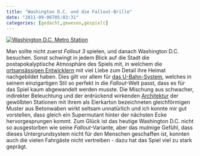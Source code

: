 ```yaml
---
title: "Washington D.C. und die Fallout-Brille"
date: "2011-09-06T05:03:31"
categories: [gedacht,gewesen,gespielt]
---
```


<a href="/blog/wp-content/uploads/2011/09/washington_metro.jpg" rel="lightbox">![Washington D.C. Metro Station](/blog/wp-content/uploads/2011/09/washington_metro_klein.jpg)</a>

Man sollte nicht zuerst *Fallout 3* spielen, und danach Washington D.C. besuchen. Sonst schwingt in jedem Blick auf die Stadt die postapokalyptische Atmosphäre des Spiels mit, in welchem die [ortsansässigen Entwicklern](http://bitmob.com/articles/i-live-in-fallout-3) mit viel Liebe zum Detail ihre Heimat nachgebildet haben. Dies gilt vor allem für [das U-Bahn-System](http://multiplayerblog.mtv.com/2008/10/30/fallout-3-map-vs-reality/), welches in seinem einzigartigen Stil so perfekt in die *Fallout*-Welt passt, dass es für das Spiel kaum abgewandelt werden musste. Die Mischung aus schwacher, indirekter Beleuchtung und der erdrückend wirkenden [Architektur](http://www.thecoolist.com/washington-metro-the-most-iconic-subway-in-the-us/) der gewölbten Stationen mit ihrem als Eierkarton bezeichneten gleichförmigen Muster aus Betonwaben wirkt seltsam unnatürlich und ich konnte mir gut vorstellen, dass gleich ein Supermutant hinter der nächsten Ecke hervorgesprungen kommt. Zum Glück ist das heutige Washington D.C. nicht so ausgestorben wie seine *Fallout*-Variante, aber das mulmige Gefühl, dass dieses Untergrundsystem nicht für den Menschen geschaffen ist, konnten auch die vielen Fahrgäste nicht vertreiben - dazu hat das Spiel viel zu stark geprägt.
